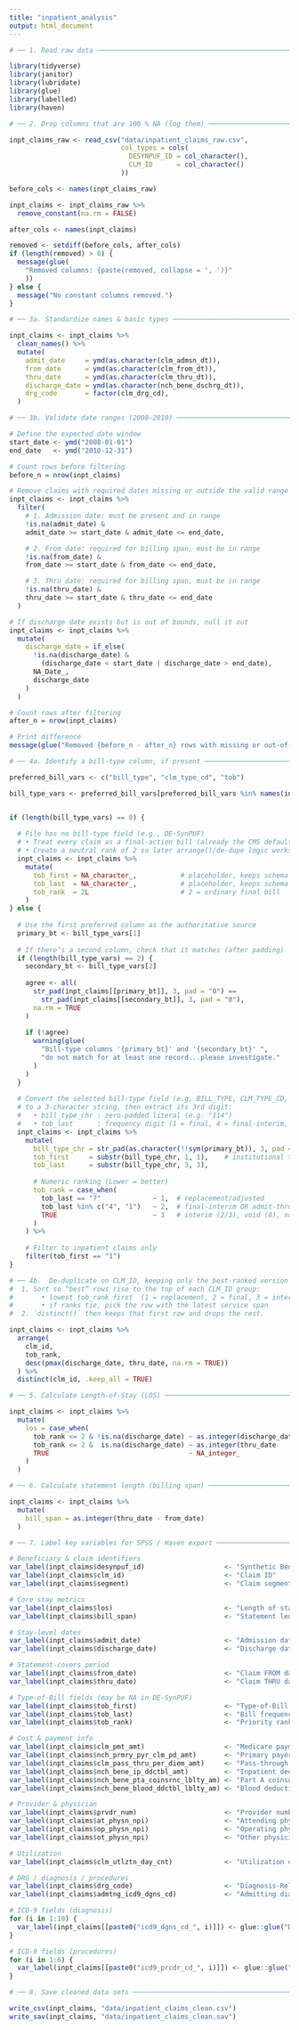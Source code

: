 ```yaml
---
title: "inpatient_analysis"
output: html_document
---
```


```r

# ── 1. Read raw data ─────────────────────────────────────────────────────────

library(tidyverse)
library(janitor)
library(lubridate)
library(glue)
library(labelled)
library(haven)

```

```r

# ── 2. Drop columns that are 100 % NA (log them) ────────────────────────────

inpt_claims_raw <- read_csv("data/inpatient_claims_raw.csv",
                            col_types = cols(
                              DESYNPUF_ID = col_character(),
                              CLM_ID      = col_character()
                            ))

before_cols <- names(inpt_claims_raw)

inpt_claims <- inpt_claims_raw %>%
  remove_constant(na.rm = FALSE)

after_cols <- names(inpt_claims)

removed <- setdiff(before_cols, after_cols)
if (length(removed) > 0) {
  message(glue(
    "Removed columns: {paste(removed, collapse = ', ')}"
    ))
} else {
  message("No constant columns removed.")
}

```
 
```r

# ── 3a. Standardize names & basic types ──────────────────────────────────────

inpt_claims <- inpt_claims %>%
  clean_names() %>%
  mutate(
    admit_date     = ymd(as.character(clm_admsn_dt)),
    from_date      = ymd(as.character(clm_from_dt)),
    thru_date      = ymd(as.character(clm_thru_dt)),
    discharge_date = ymd(as.character(nch_bene_dschrg_dt)),
    drg_code       = factor(clm_drg_cd),
  )

```

```r

# ── 3b. Validate date ranges (2008–2010) ─────────────────────────────────────

# Define the expected date window
start_date <- ymd("2008-01-01")
end_date   <- ymd("2010-12-31")

# Count rows before filtering
before_n = nrow(inpt_claims)

# Remove claims with required dates missing or outside the valid range
inpt_claims <- inpt_claims %>%
  filter(
    # 1. Admission date: must be present and in range
    !is.na(admit_date) &
    admit_date >= start_date & admit_date <= end_date,

    # 2. From date: required for billing span, must be in range
    !is.na(from_date) &
    from_date >= start_date & from_date <= end_date,

    # 3. Thru date: required for billing span, must be in range
    !is.na(thru_date) &
    thru_date >= start_date & thru_date <= end_date
  )

# If discharge date exists but is out of bounds, null it out
inpt_claims <- inpt_claims %>%
  mutate(
    discharge_date = if_else(
      !is.na(discharge_date) &
        (discharge_date < start_date | discharge_date > end_date),
      NA_Date_,
      discharge_date
    )
  )

# Count rows after filtering
after_n = nrow(inpt_claims)

# Print difference
message(glue("Removed {before_n - after_n} rows with missing or out-of-range required dates."))

```

```r

# ── 4a. Identify a bill-type column, if present ──────────────────────────────

preferred_bill_vars <- c("bill_type", "clm_type_cd", "tob")

bill_type_vars <- preferred_bill_vars[preferred_bill_vars %in% names(inpt_claims)]


if (length(bill_type_vars) == 0) {
  
  # File has no bill-type field (e.g., DE-SynPUF)
  # • Treat every claim as a final-action bill (already the CMS default).
  # • Create a neutral rank of 2 so later arrange()/de-dupe logic works.
  inpt_claims <- inpt_claims %>%
    mutate(
      tob_first = NA_character_,           # placeholder, keeps schema consistent
      tob_last  = NA_character_,           # placeholder, keeps schema consistent
      tob_rank  = 2L                       # 2 = ordinary final bill
    )
} else {
  
  # Use the first preferred column as the authoritative source
  primary_bt <- bill_type_vars[1]
  
  # If there’s a second column, check that it matches (after padding)
  if (length(bill_type_vars) == 2) {
    secondary_bt <- bill_type_vars[2]
    
    agree <- all(
      str_pad(inpt_claims[[primary_bt]], 3, pad = "0") ==
        str_pad(inpt_claims[[secondary_bt]], 3, pad = "0"),
      na.rm = TRUE
    )
    
    if (!agree) 
      warning(glue(
        "Bill-type columns '{primary_bt}' and '{secondary_bt}' ",
        "do not match for at least one record...please investigate."
      )
    )
  }
  
  # Convert the selected bill-type field (e.g, BILL_TYPE, CLM_TYPE_CD, TOB)
  # to a 3-character string, then extract its 3rd digit:
  #   • bill_type_chr : zero-padded literal (e.g. "114")
  #   • tob_last      : frequency digit (1 = final, 4 = final-interim, 7 = replacement)
  inpt_claims <- inpt_claims %>%
    mutate(
      bill_type_chr = str_pad(as.character(!!sym(primary_bt)), 3, pad = "0"),
      tob_first     = substr(bill_type_chr, 1, 1),    # institutional type (1 = inpatient)
      tob_last      = substr(bill_type_chr, 3, 3),
      
      # Numeric ranking (Lower = better)
      tob_rank = case_when(
        tob_last == "7"             ~ 1,  # replacement/adjusted
        tob_last %in% c("4", "1")   ~ 2,  # final-interim OR admit-thru-discharge final
        TRUE                        ~ 3   # interim (2/3), void (8), no-pay (0)
      )
    ) %>%
    
    # Filter to inpatient claims only
    filter(tob_first == "1")
}

```

```r

# ── 4b.  De-duplicate on CLM_ID, keeping only the best-ranked version ────────
#  1. Sort so “best” rows rise to the top of each CLM_ID group:
#       • lowest tob_rank first  (1 = replacement, 2 = final, 3 = interim/void)
#       • if ranks tie, pick the row with the latest service span
#  2. `distinct()` then keeps that first row and drops the rest.

inpt_claims <- inpt_claims %>% 
  arrange(
    clm_id,                                                           
    tob_rank,                                                         
    desc(pmax(discharge_date, thru_date, na.rm = TRUE))     
  ) %>% 
  distinct(clm_id, .keep_all = TRUE)

```

```r

# ── 5. Calculate Length-of-Stay (LOS) ───────────────────────────────────────

inpt_claims <- inpt_claims %>% 
  mutate(
    los = case_when(
      tob_rank <= 2 & !is.na(discharge_date) ~ as.integer(discharge_date - admit_date),
      tob_rank <= 2 &  is.na(discharge_date) ~ as.integer(thru_date      - admit_date),
      TRUE                                   ~ NA_integer_
    )
  )

```

```r

# ── 6. Calculate statement length (billing span) ────────────────────────────

inpt_claims <- inpt_claims %>%
  mutate(
    bill_span = as.integer(thru_date - from_date)
  )

```

```r

# ── 7. Label key variables for SPSS / Haven export ──────────────────────────

# Beneficiary & claim identifiers
var_label(inpt_claims$desynpuf_id)                    <- "Synthetic Beneficiary ID"
var_label(inpt_claims$clm_id)                         <- "Claim ID"
var_label(inpt_claims$segment)                        <- "Claim segment number (if split)"

# Core stay metrics 
var_label(inpt_claims$los)                            <- "Length of stay (days)"
var_label(inpt_claims$bill_span)                      <- "Statement length (days between FROM and THRU dates)"

# Stay-level dates
var_label(inpt_claims$admit_date)                     <- "Admission date"
var_label(inpt_claims$discharge_date)                 <- "Discharge date"

# Statement-covers period
var_label(inpt_claims$from_date)                      <- "Claim FROM date (first service on this bill)"
var_label(inpt_claims$thru_date)                      <- "Claim THRU date (last service on this bill)"

# Type-of-Bill fields (may be NA in DE-SynPUF)
var_label(inpt_claims$tob_first)                      <- "Type-of-Bill first digit (1 = inpatient facility, others = excluded)"
var_label(inpt_claims$tob_last)                       <- "Bill frequency digit (1 = final, 4 = final-interim, 7 = replacement; NA in SynPUF)"
var_label(inpt_claims$tob_rank)                       <- "Priority rank for duplicate resolution (1 = replacement, 2 = final, 3 = interim/void)"

# Cost & payment info
var_label(inpt_claims$clm_pmt_amt)                    <- "Medicare payment amount"
var_label(inpt_claims$nch_prmry_pyr_clm_pd_amt)       <- "Primary payer paid amount"
var_label(inpt_claims$clm_pass_thru_per_diem_amt)     <- "Pass-through per diem amount"
var_label(inpt_claims$nch_bene_ip_ddctbl_amt)         <- "Inpatient deductible amount"
var_label(inpt_claims$nch_bene_pta_coinsrnc_lblty_am) <- "Part A coinsurance liability"
var_label(inpt_claims$nch_bene_blood_ddctbl_lblty_am) <- "Blood deductible liability"

# Provider & physician
var_label(inpt_claims$prvdr_num)                      <- "Provider number"
var_label(inpt_claims$at_physn_npi)                   <- "Attending physician NPI"
var_label(inpt_claims$op_physn_npi)                   <- "Operating physician NPI"
var_label(inpt_claims$ot_physn_npi)                   <- "Other physician NPI"

# Utilization
var_label(inpt_claims$clm_utlztn_day_cnt)             <- "Utilization day count"

# DRG / diagnosis / procedures
var_label(inpt_claims$drg_code)                       <- "Diagnosis-Related Group (DRG)"
var_label(inpt_claims$admtng_icd9_dgns_cd)            <- "Admitting diagnosis (ICD-9)"

# ICD-9 fields (diagnosis)
for (i in 1:10) {
  var_label(inpt_claims[[paste0("icd9_dgns_cd_", i)]]) <- glue::glue("Diagnosis code {i} (ICD-9)")
}

# ICD-9 fields (procedures)
for (i in 1:6) {
  var_label(inpt_claims[[paste0("icd9_prcdr_cd_", i)]]) <- glue::glue("Procedure code {i} (ICD-9)")
}

```

```r

# ── 8. Save cleaned data sets ────────────────────────────────────────────────

write_csv(inpt_claims, "data/inpatient_claims_clean.csv")
write_sav(inpt_claims, "data/inpatient_claims_clean.sav")

```
